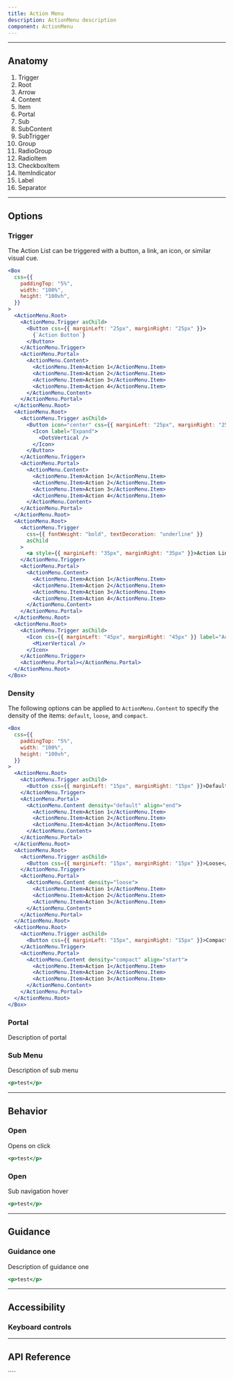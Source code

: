 ```yaml
---
title: Action Menu
description: ActionMenu description
component: ActionMenu
---
```


---

## Anatomy

<Anatomy
  src="/img/components/ActionMenu/anatomy.svg"
  caption="Note: Image not to scale"
/>

1. Trigger
2. Root
3. Arrow
4. Content
5. Item
6. Portal
7. Sub
8. SubContent
9. SubTrigger
10. Group
11. RadioGroup
12. RadioItem
13. CheckboxItem
14. ItemIndicator
15. Label
16. Separator

---

## Options

### Trigger

The Action List can be triggered with a button, a link, an icon, or similar visual cue.

```jsx withPreview
<Box
  css={{
    paddingTop: "5%",
    width: "100%",
    height: "100vh",
  }}
>
  <ActionMenu.Root>
    <ActionMenu.Trigger asChild>
      <Button css={{ marginLeft: "25px", marginRight: "25px" }}>
        {`Action Button`}
      </Button>
    </ActionMenu.Trigger>
    <ActionMenu.Portal>
      <ActionMenu.Content>
        <ActionMenu.Item>Action 1</ActionMenu.Item>
        <ActionMenu.Item>Action 2</ActionMenu.Item>
        <ActionMenu.Item>Action 3</ActionMenu.Item>
        <ActionMenu.Item>Action 4</ActionMenu.Item>
      </ActionMenu.Content>
    </ActionMenu.Portal>
  </ActionMenu.Root>
  <ActionMenu.Root>
    <ActionMenu.Trigger asChild>
      <Button icon="center" css={{ marginLeft: "25px", marginRight: "25px" }}>
        <Icon label="Expand">
          <DotsVertical />
        </Icon>
      </Button>
    </ActionMenu.Trigger>
    <ActionMenu.Portal>
      <ActionMenu.Content>
        <ActionMenu.Item>Action 1</ActionMenu.Item>
        <ActionMenu.Item>Action 2</ActionMenu.Item>
        <ActionMenu.Item>Action 3</ActionMenu.Item>
        <ActionMenu.Item>Action 4</ActionMenu.Item>
      </ActionMenu.Content>
    </ActionMenu.Portal>
  </ActionMenu.Root>
  <ActionMenu.Root>
    <ActionMenu.Trigger
      css={{ fontWeight: "bold", textDecoration: "underline" }}
      asChild
    >
      <a style={{ marginLeft: "35px", marginRight: "35px" }}>Action Link</a>
    </ActionMenu.Trigger>
    <ActionMenu.Portal>
      <ActionMenu.Content>
        <ActionMenu.Item>Action 1</ActionMenu.Item>
        <ActionMenu.Item>Action 2</ActionMenu.Item>
        <ActionMenu.Item>Action 3</ActionMenu.Item>
        <ActionMenu.Item>Action 4</ActionMenu.Item>
      </ActionMenu.Content>
    </ActionMenu.Portal>
  </ActionMenu.Root>
  <ActionMenu.Root>
    <ActionMenu.Trigger asChild>
      <Icon css={{ marginLeft: "45px", marginRight: "45px" }} label="Actions">
        <MixerVertical />
      </Icon>
    </ActionMenu.Trigger>
    <ActionMenu.Portal></ActionMenu.Portal>
  </ActionMenu.Root>
</Box>
```

### Density

The following options can be applied to `ActionMenu.Content` to specify the density of the items: `default`, `loose`, and `compact`.

```jsx withPreview
<Box
  css={{
    paddingTop: "5%",
    width: "100%",
    height: "100vh",
  }}
>
  <ActionMenu.Root>
    <ActionMenu.Trigger asChild>
      <Button css={{ marginLeft: "15px", marginRight: "15px" }}>Default</Button>
    </ActionMenu.Trigger>
    <ActionMenu.Portal>
      <ActionMenu.Content density="default" align="end">
        <ActionMenu.Item>Action 1</ActionMenu.Item>
        <ActionMenu.Item>Action 2</ActionMenu.Item>
        <ActionMenu.Item>Action 3</ActionMenu.Item>
      </ActionMenu.Content>
    </ActionMenu.Portal>
  </ActionMenu.Root>
  <ActionMenu.Root>
    <ActionMenu.Trigger asChild>
      <Button css={{ marginLeft: "15px", marginRight: "15px" }}>Loose</Button>
    </ActionMenu.Trigger>
    <ActionMenu.Portal>
      <ActionMenu.Content density="loose">
        <ActionMenu.Item>Action 1</ActionMenu.Item>
        <ActionMenu.Item>Action 2</ActionMenu.Item>
        <ActionMenu.Item>Action 3</ActionMenu.Item>
      </ActionMenu.Content>
    </ActionMenu.Portal>
  </ActionMenu.Root>
  <ActionMenu.Root>
    <ActionMenu.Trigger asChild>
      <Button css={{ marginLeft: "15px", marginRight: "15px" }}>Compact</Button>
    </ActionMenu.Trigger>
    <ActionMenu.Portal>
      <ActionMenu.Content density="compact" align="start">
        <ActionMenu.Item>Action 1</ActionMenu.Item>
        <ActionMenu.Item>Action 2</ActionMenu.Item>
        <ActionMenu.Item>Action 3</ActionMenu.Item>
      </ActionMenu.Content>
    </ActionMenu.Portal>
  </ActionMenu.Root>
</Box>
```

### Portal

Description of portal

### Sub Menu

Description of sub menu

```jsx withPreview
<p>test</p>
```

---

## Behavior

### Open

Opens on click

```jsx withPreview
<p>test</p>
```

### Open

Sub navigation hover

```jsx withPreview
<p>test</p>
```

---

## Guidance

### Guidance one

Description of guidance one

```jsx withPreview isGuide="error"
<p>test</p>
```

---

## Accessibility

### Keyboard controls

<Table
  headers={["Key", "Description"]}
  data={[
    [
      "Space",
      "When focus is on DropdownMenu.Trigger, opens the dropdown menu and focuses the first item. When focus is on an item, activates the focused item.",
    ],
    [
      "Enter",
      "When focus is on DropdownMenu.Trigger, opens the dropdown menu and focuses the first item. When focus is on an item, activates the focused item.",
    ],
    [
      "ArrowDown",
      "When focus is on DropdownMenu.Trigger, opens the dropdown menu. When focus is on an item, moves focus to the next item.",
    ],
    ["ArrowUp", "When focus is on an item, moves focus to the previous item."],
    [
      "ArrowRight, ArrowLeft",
      "When focus is on DropdownMenu.SubTrigger, opens or closes the submenu depending on reading direction.",
    ],
    [
      "Esc",
      "Closes the dropdown menu and moves focus to DropdownMenu.Trigger.",
    ],
  ]}
/>

---

## API Reference

<PropsTable props={propsTable} />
````
